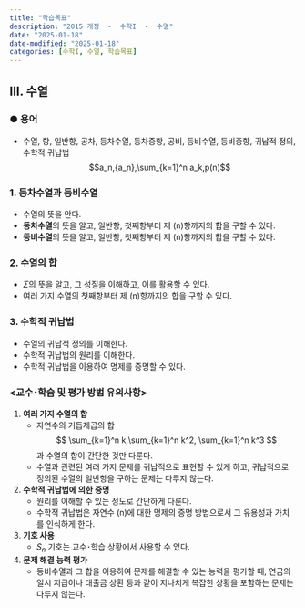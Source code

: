 ```yaml
---
title: "학습목표"
description: "2015 개정  -  수학I  -  수열"
date: "2025-01-18"
date-modified: "2025-01-18"
categories: [수학I, 수열, 학습목표]
---
```


## Ⅲ. 수열

### ● 용어

-   수열, 항, 일반항, 공차, 등차수열, 등차중항, 공비, 등비수열, 등비중항, 귀납적 정의, 수학적 귀납법 $$a_n,{a_n},\sum_{k=1}^n a_k,p(n)$$

### 1. 등차수열과 등비수열

-   수열의 뜻을 안다.
-   **등차수열**의 뜻을 알고, 일반항, 첫째항부터 제 (n)항까지의 합을 구할 수 있다.
-   **등비수열**의 뜻을 알고, 일반항, 첫째항부터 제 (n)항까지의 합을 구할 수 있다.

### 2. 수열의 합

-   $\Sigma$의 뜻을 알고, 그 성질을 이해하고, 이를 활용할 수 있다.
-   여러 가지 수열의 첫째항부터 제 (n)항까지의 합을 구할 수 있다.

### 3. 수학적 귀납법

-   수열의 귀납적 정의를 이해한다.
-   수학적 귀납법의 원리를 이해한다.
-   수학적 귀납법을 이용하여 명제를 증명할 수 있다.

### \<교수･학습 및 평가 방법 유의사항\>

1.  **여러 가지 수열의 합**
    -   자연수의 거듭제곱의 합 $$ \sum_{k=1}^n k,\sum_{k=1}^n k^2, \sum_{k=1}^n k^3 $$ 과 수열의 합이 간단한 것만 다룬다.
    -   수열과 관련된 여러 가지 문제를 귀납적으로 표현할 수 있게 하고, 귀납적으로 정의된 수열의 일반항을 구하는 문제는 다루지 않는다.
2.  **수학적 귀납법에 의한 증명**
    -   원리를 이해할 수 있는 정도로 간단하게 다룬다.
    -   수학적 귀납법은 자연수 (n)에 대한 명제의 증명 방법으로서 그 유용성과 가치를 인식하게 한다.
3.  **기호 사용**
    -   $S_{n}$ 기호는 교수･학습 상황에서 사용할 수 있다.
4.  **문제 해결 능력 평가**
    -   등비수열과 그 합을 이용하여 문제를 해결할 수 있는 능력을 평가할 때, 연금의 일시 지급이나 대출금 상환 등과 같이 지나치게 복잡한 상황을 포함하는 문제는 다루지 않는다.
